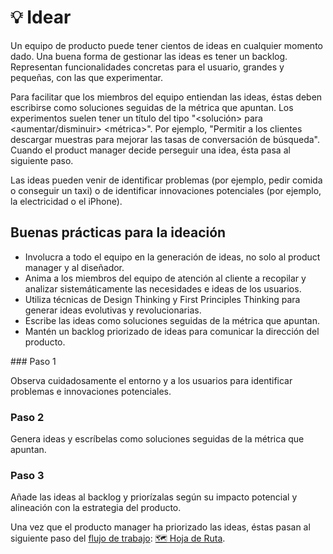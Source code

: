 
# 💡 Idear

Un equipo de producto puede tener cientos de ideas en cualquier momento dado. Una buena forma de gestionar las ideas es tener un backlog. Representan funcionalidades concretas para el usuario, grandes y pequeñas, con las que experimentar.

Para facilitar que los miembros del equipo entiendan las ideas, éstas deben escribirse como soluciones seguidas de la métrica que apuntan. Los experimentos suelen tener un título del tipo "<solución> para <aumentar/disminuir> <métrica>". Por ejemplo, "Permitir a los clientes descargar muestras para mejorar las tasas de conversación de búsqueda". Cuando el product manager decide perseguir una idea, ésta pasa al siguiente paso.

<Callout>
  Las ideas pueden venir de identificar problemas (por ejemplo, pedir comida o conseguir un taxi) o de identificar innovaciones potenciales (por ejemplo, la electricidad o el iPhone).
</Callout>

## Buenas prácticas para la ideación

- Involucra a todo el equipo en la generación de ideas, no solo al product manager y al diseñador.
- Anima a los miembros del equipo de atención al cliente a recopilar y analizar sistemáticamente las necesidades e ideas de los usuarios.
- Utiliza técnicas de Design Thinking y First Principles Thinking para generar ideas evolutivas y revolucionarias.
- Escribe las ideas como soluciones seguidas de la métrica que apuntan.
- Mantén un backlog priorizado de ideas para comunicar la dirección del producto.

<Steps>
### Paso 1

Observa cuidadosamente el entorno y a los usuarios para identificar problemas e innovaciones potenciales.

### Paso 2

Genera ideas y escríbelas como soluciones seguidas de la métrica que apuntan.

### Paso 3 

Añade las ideas al backlog y priorízalas según su impacto potencial y alineación con la estrategia del producto.
</Steps>

Una vez que el producto manager ha priorizado las ideas, éstas pasan al siguiente paso del [flujo de trabajo](/flujo-de-trabajo): [🗺 Hoja de Ruta](/flujo-de-trabajo/hoja-de-ruta).